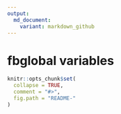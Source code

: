 ```yaml
---
output:
  md_document:
    variant: markdown_github
---
```


# fbglobal variables

```r
knitr::opts_chunk$set(
  collapse = TRUE,
  comment = "#>",
  fig.path = "README-"
)
```
